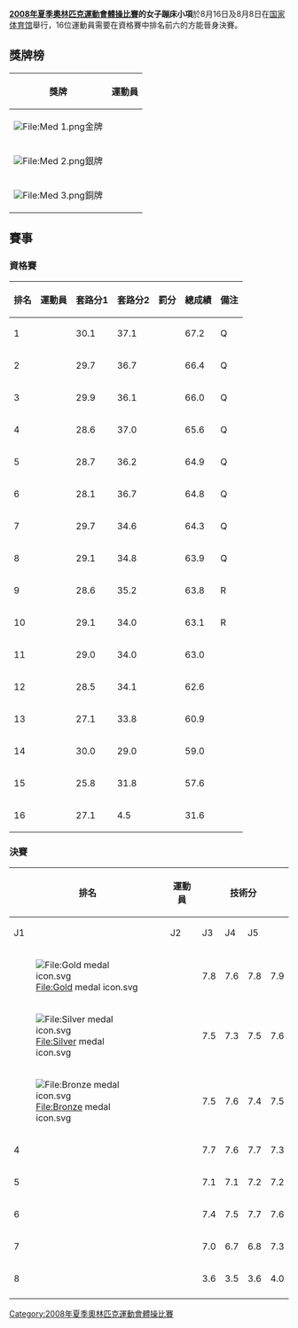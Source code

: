 {{2008年夏季奥林匹克运动会体操比赛}}
'''[[2008年夏季奧林匹克運動會體操比賽|2008年夏季奧林匹克運動會體操比賽]]的女子蹦床小項'''於8月16日及8月8日在[[国家体育馆|国家体育馆]]舉行，16位運動員需要在資格賽中排名前六的方能晉身決賽。

== 獎牌榜 ==
{| class="wikitable"
|- bgcolor="#efefef"
!align="center"|獎牌
!align="center"|運動員
|-
| bgcolor="gold" | [[File:Med_1.png|File:Med 1.png]]金牌
|{{flagIOCathlete|[[何雯娜|何雯娜]]|CHN|2008年夏季}}
|-
| bgcolor="silver" | [[File:Med_2.png|File:Med 2.png]]銀牌
|{{flagIOCathlete|[[卡伦·科伯恩|卡伦·科伯恩]]|CAN|2008年夏季}}
|-
| bgcolor="cc9966" | [[File:Med_3.png|File:Med 3.png]]銅牌
|{{flagIOCathlete|[[埃卡特里娜·基尔科|埃卡特里娜·基尔科]]|UZB|2008年夏季}}
|}

== 賽事 ==
=== 資格賽 ===
{| class="wikitable sortable" style="text-align:center; font-size:95%"
!  排名
! 運動員  
!  套路分1
! 套路分2
! 罰分
! 總成績
! 備注
|-
! 1
| {{flagIOCathlete|[[何雯娜|何雯娜]]|CHN|2008年夏季}}
| 30.1
| 37.1
|
| 67.2
| Q
|-
! 2
| {{flagIOCathlete|[[伊琳娜·卡拉瓦耶娃|伊琳娜·卡拉瓦耶娃]]|RUS|2008年夏季}}
| 29.7
| 36.7
|
| 66.4
| Q
|-
! 3
| {{flagIOCathlete|[[罗西·麦克琳南|罗西·麦克琳南]]|CAN|2008年夏季}}
| 29.9
| 36.1
|
| 66.0
| Q
|-
! 4
| {{flagIOCathlete|[[卡伦·科伯恩|卡伦·科伯恩]]|CAN|2008年夏季}}
| 28.6
| 37.0
|
| 65.6
| Q
|-
! 5
| {{flagIOCathlete|[[卢芭·戈洛温娜|卢芭·戈洛温娜]]|GEO|2008年夏季}}
| 28.7
| 36.2
|
| 64.9
| Q
|-
! 6
| {{flagIOCathlete|[[奥廖娜·莫夫昌|奥廖娜·莫夫昌]]|UKR|2008年夏季}}
| 28.1
| 36.7
| 
| 64.8
| Q
|-
! 7
| {{flagIOCathlete|[[安娜·多戈纳德茨|安娜·多戈纳德茨]]|GER|2008年夏季}}
| 29.7
| 34.6
| 
| 64.3
| Q
|-
! 8
| {{flagIOCathlete|[[埃卡特里娜·基尔科|埃卡特里娜·基尔科]]|UZB|2008年夏季}}
| 29.1
| 34.8
|
| 63.9
| Q
|-
! 9
| {{flagIOCathlete|[[塔齐娅娜·皮阿特列尼娅|塔齐娅娜·皮阿特列尼娅]]|BLR|2008年夏季}}
| 28.6
| 35.2
|
| 63.8
| R
|-
! 10
| {{flagIOCathlete|[[克莱尔·赖特|克莱尔·赖特]]|GBR|2008年夏季}}
| 29.1
| 34.0
|
| 63.1
| R
|-
! 11
| {{flagIOCathlete|[[纳塔利娅·切尔诺娃|纳塔利娅·切尔诺娃]]|RUS|2008年夏季}}
| 29.0
| 34.0
|
| 63.0
| 
|-
! 12
| {{flagIOCathlete|[[广田遥|广田遥]]|JPN|2008年夏季}}
| 28.5
| 34.1
|
| 62.6
| 
|-
! 13
| {{flagIOCathlete|[[埃琳·布兰查德|埃琳·布兰查德]]|USA|2008年夏季}}
| 27.1
| 33.8
|
| 60.9
| 
|-
! 14
| {{flagIOCathlete|[[黃珊汕|黃珊汕]]|CHN|2008年夏季}}
| 30.0
| 29.0
|
| 59.0
| 
|-
! 15
| {{flagIOCathlete|[[莲卡·波普金|莲卡·波普金]]|CZE|2008年夏季}}
| 25.8
| 31.8
|
| 57.6
| 
|-
! 16
| {{flagIOCathlete|[[安娜·伦特|安娜·伦特]]|POR|2008年夏季}}
| 27.1
| 4.5
|
| 31.6
| 
|}

=== 決賽 ===
{| class="wikitable sortable" style="text-align:center; font-size:95%"
! rowspan="2" | 排名
! rowspan="2" | 運動員 
! colspan="5" | 技術分
! rowspan="2" | 難度分
! rowspan="2" | 罰分
! rowspan="2" | 總成績
|-
! J1
! J2
! J3
! J4
! J5
|-
! [[File:Gold_medal_icon.svg|File:Gold medal icon.svg]]
| {{flagIOCathlete|[[何雯娜|何雯娜]]|CHN|2008年夏季}}
| 7.8
| 7.6
| 7.8
| 7.9
| 7.7
| 14.5
| 0
| 37.8
|-
! [[File:Silver_medal_icon.svg|File:Silver medal icon.svg]]
| {{flagIOCathlete|[[卡伦·科伯恩|卡伦·科伯恩]]|CAN|2008年夏季}}
| 7.5
| 7.3
| 7.5
| 7.6
| 7.5
| 14.4
| 0
| 37.0
|-
! [[File:Bronze_medal_icon.svg|File:Bronze medal icon.svg]]
| {{flagIOCathlete|[[埃卡特里娜·基尔科|埃卡特里娜·基尔科]]|UZB|2008年夏季}}
| 7.5
| 7.6
| 7.4
| 7.5
| 7.5
| 14.4
| 0
| 36.9
|-
! 4
| {{flagIOCathlete|[[奥廖娜·莫夫昌|奥廖娜·莫夫昌]]|UKR|2008年夏季}}
| 7.7
| 7.6
| 7.7
| 7.3
| 7.4
| 13.9
| 0
| 36.6
|-
! 5
| {{flagIOCathlete|[[伊琳娜·卡拉瓦耶娃|伊琳娜·卡拉瓦耶娃]]|RUS|2008年夏季}}
| 7.1
| 7.1
| 7.2
| 7.2
| 7.4
| 14.7
| 0
| 36.2
|-
! 6
| {{flagIOCathlete|[[卢芭·戈洛温娜|卢芭·戈洛温娜]]|GEO|2008年夏季}}
| 7.4
| 7.5
| 7.7
| 7.6
| 7.7
| 13.3
| 0
| 36.1
|-
! 7
| {{flagIOCathlete|[[罗西·麦克琳南|罗西·麦克琳南]]|CAN|2008年夏季}}
| 7.0
| 6.7
| 6.8
| 7.3
| 7.3
| 14.4
| 0
| 35.5
|-
! 8
| {{flagIOCathlete|[[安娜·多戈纳德茨|安娜·多戈纳德茨]]|GER|2008年夏季}}
| 3.6
| 3.5
| 3.6
| 4.0
| 3.5
| 8.2
| 0
| 18.9
|- 
|}

[[Category:2008年夏季奧林匹克運動會體操比賽|Category:2008年夏季奧林匹克運動會體操比賽]]